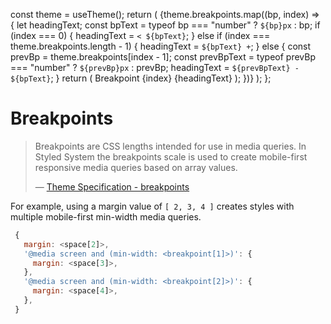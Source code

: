 
<Meta title="Foundations/Design Tokens" />

  const theme = useTheme();
  return (
    <Box>
      {theme.breakpoints.map((bp, index) => {
        let headingText;
        const bpText = typeof bp === "number" ? `${bp}px` : bp;
        if (index === 0) {
          headingText = `< ${bpText}`;
        } else if (index === theme.breakpoints.length - 1) {
          headingText = `${bpText} +`;
        } else {
          const prevBp = theme.breakpoints[index - 1];
          const prevBpText =
            typeof prevBp === "number" ? `${prevBp}px` : prevBp;
          headingText = `${prevBpText} - ${bpText}`;
        }
        return (
          <Flex alignItems="center" justifyContent="space-between" mb={4}>
            <Text minWidth={4} mr={3}>
              Breakpoint {index}
            </Text>
            <Heading>{headingText}</Heading>
          </Flex>
        );
      })}
    </Box>
  );
};

# Breakpoints

> Breakpoints are CSS lengths intended for use in media queries. In Styled System the breakpoints scale is used to create mobile-first responsive media queries based on array values.
>
> — [Theme Specification - breakpoints](https://styled-system.com/theme-specification/#breakpoints)

<Preview withSource="none">
  <Story name="Breakpoints">
    <Breakpoints />
  </Story>
</Preview>

For example, using a margin value of `[ 2, 3, 4 ]` creates styles with multiple mobile-first min-width media queries.

```js
 {
   margin: <space[2]>,
   '@media screen and (min-width: <breakpoint[1]>)': {
     margin: <space[3]>,
   },
   '@media screen and (min-width: <breakpoint[2]>)': {
     margin: <space[4]>,
   },
 }
```
